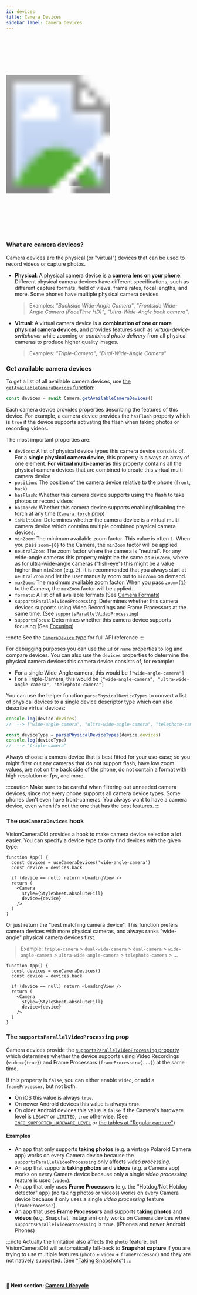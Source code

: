 ```yaml
---
id: devices
title: Camera Devices
sidebar_label: Camera Devices
---
```



<div>
  <svg xmlns="http://www.w3.org/2000/svg" width="283" height="535" style={{ float: 'right' }}>
    <image href={useBaseUrl("img/demo.gif")} x="18" y="33" width="247" height="469"  />
    <image href={useBaseUrl("img/frame.png")} width="283" height="535" />
  </svg>
</div>

### What are camera devices?

Camera devices are the physical (or "virtual") devices that can be used to record videos or capture photos.

* **Physical**: A physical camera device is a **camera lens on your phone**. Different physical camera devices have different specifications, such as different capture formats, field of views, frame rates, focal lengths, and more. Some phones have multiple physical camera devices.

  > Examples: _"Backside Wide-Angle Camera"_, _"Frontside Wide-Angle Camera (FaceTime HD)"_, _"Ultra-Wide-Angle back camera"_.

* **Virtual**: A virtual camera device is a **combination of one or more physical camera devices**, and provides features such as _virtual-device-switchover_ while zooming or _combined photo delivery_ from all physical cameras to produce higher quality images.

  > Examples: _"Triple-Camera"_, _"Dual-Wide-Angle Camera"_

### Get available camera devices

To get a list of all available camera devices, use [the `getAvailableCameraDevices` function](/docs/api/classes/Camera#getavailablecameradevices):

```ts
const devices = await Camera.getAvailableCameraDevices()
```

Each camera device provides properties describing the features of this device. For example, a camera device provides the `hasFlash` property which is `true` if the device supports activating the flash when taking photos or recording videos.

The most important properties are:

* `devices`: A list of physical device types this camera device consists of. For a **single physical camera device**, this property is always an array of one element. **For virtual multi-cameras** this property contains all the physical camera devices that are combined to create this virtual multi-camera device
* `position`: The position of the camera device relative to the phone (`front`, `back`)
* `hasFlash`: Whether this camera device supports using the flash to take photos or record videos
* `hasTorch`: Whether this camera device supports enabling/disabling the torch at any time ([`Camera.torch` prop](/docs/api/interfaces/CameraProps#torch))
* `isMultiCam`: Determines whether the camera device is a virtual multi-camera device which contains multiple combined physical camera devices.
* `minZoom`: The minimum available zoom factor. This value is often `1`. When you pass `zoom={0}` to the Camera, the `minZoom` factor will be applied.
* `neutralZoom`: The zoom factor where the camera is "neutral". For any wide-angle cameras this property might be the same as `minZoom`, where as for ultra-wide-angle cameras ("fish-eye") this might be a value higher than `minZoom` (e.g. `2`). It is recommended that you always start at `neutralZoom` and let the user manually zoom out to `minZoom` on demand.
* `maxZoom`: The maximum available zoom factor. When you pass `zoom={1}` to the Camera, the `maxZoom` factor will be applied.
* `formats`: A list of all available formats (See [Camera Formats](formats))
* `supportsParallelVideoProcessing`: Determines whether this camera devices supports using Video Recordings and Frame Processors at the same time. (See [`supportsParallelVideoProcessing`](#the-supportsparallelvideoprocessing-prop))
* `supportsFocus`: Determines whether this camera device supports focusing (See [Focusing](focusing))

:::note
See the [`CameraDevice` type](/docs/api/interfaces/CameraDevice) for full API reference
:::

For debugging purposes you can use the `id` or `name` properties to log and compare devices. You can also use the `devices` properties to determine the physical camera devices this camera device consists of, for example:

* For a single Wide-Angle camera, this would be `["wide-angle-camera"]`
* For a Triple-Camera, this would be `["wide-angle-camera", "ultra-wide-angle-camera", "telephoto-camera"]`

You can use the helper function `parsePhysicalDeviceTypes` to convert a list of physical devices to a single device descriptor type which can also describe virtual devices:

```ts
console.log(device.devices)
//  --> ["wide-angle-camera", "ultra-wide-angle-camera", "telephoto-camera"]

const deviceType = parsePhysicalDeviceTypes(device.devices)
console.log(deviceType)
//  --> "triple-camera"
```

Always choose a camera device that is best fitted for your use-case; so you might filter out any cameras that do not support flash, have low zoom values, are not on the back side of the phone, do not contain a format with high resolution or fps, and more.

:::caution
Make sure to be careful when filtering out unneeded camera devices, since not every phone supports all camera device types. Some phones don't even have front-cameras. You always want to have a camera device, even when it's not the one that has the best features.
:::

### The `useCameraDevices` hook

VisionCameraOld provides a hook to make camera device selection a lot easier. You can specify a device type to only find devices with the given type:

```tsx
function App() {
  const devices = useCameraDevices('wide-angle-camera')
  const device = devices.back

  if (device == null) return <LoadingView />
  return (
    <Camera
      style={StyleSheet.absoluteFill}
      device={device}
    />
  )
}
```

Or just return the "best matching camera device". This function prefers camera devices with more physical cameras, and always ranks "wide-angle" physical camera devices first.

> Example: `triple-camera` > `dual-wide-camera` > `dual-camera` > `wide-angle-camera` > `ultra-wide-angle-camera` > `telephoto-camera` > ...

```tsx
function App() {
  const devices = useCameraDevices()
  const device = devices.back

  if (device == null) return <LoadingView />
  return (
    <Camera
      style={StyleSheet.absoluteFill}
      device={device}
    />
  )
}
```

### The `supportsParallelVideoProcessing` prop

Camera devices provide the [`supportsParallelVideoProcessing` property](/docs/api/interfaces/CameraDevice#supportsparallelvideoprocessing) which determines whether the device supports using Video Recordings (`video={true}`) and Frame Processors (`frameProcessor={...}`) at the same time.

If this property is `false`, you can either enable `video`, or add a `frameProcessor`, but not both.

* On iOS this value is always `true`.
* On newer Android devices this value is always `true`.
* On older Android devices this value is `false` if the Camera's hardware level is `LEGACY` or `LIMITED`, `true` otherwise. (See [`INFO_SUPPORTED_HARDWARE_LEVEL`](https://developer.android.com/reference/android/hardware/camera2/CameraCharacteristics#INFO_SUPPORTED_HARDWARE_LEVEL) or [the tables at "Regular capture"](https://developer.android.com/reference/android/hardware/camera2/CameraDevice#regular-capture))

#### Examples

* An app that only supports **taking photos** (e.g. a vintage Polaroid Camera app) works on every Camera device because the `supportsParallelVideoProcessing` only affects _video processing_.
* An app that supports **taking photos** and **videos** (e.g. a Camera app) works on every Camera device because only a single _video processing_ feature is used (`video`).
* An app that only uses **Frame Processors** (e.g. the "Hotdog/Not Hotdog detector" app) (no taking photos or videos) works on every Camera device because it only uses a single _video processing_ feature (`frameProcessor`).
* An app that uses **Frame Processors** and supports **taking photos** and **videos** (e.g. Snapchat, Instagram) only works on Camera devices where `supportsParallelVideoProcessing` is `true`. (iPhones and newer Android Phones)

:::note
Actually the limitation also affects the `photo` feature, but VisionCameraOld will automatically fall-back to **Snapshot capture** if you are trying to use multiple features (`photo` + `video` + `frameProcessor`) and they are not natively supported. (See ["Taking Snapshots"](/docs/guides/capturing#taking-snapshots))
:::

<br />

#### 🚀 Next section: [Camera Lifecycle](lifecycle)
